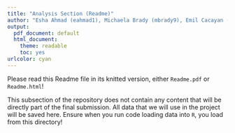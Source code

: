 ```yaml
---
title: "Analysis Section (Readme)"
author: "Esha Ahmad (eahmad1), Michaela Brady (mbrady9), Emil Cacayan (ecacayan)"
output:
  pdf_document: default
  html_document:
    theme: readable
    toc: yes
urlcolor: cyan
---
```


Please read this Readme file in its knitted version, either `Readme.pdf` or `Readme.html`!

This subsection of the repository does not contain any content that will be directly part of the final submission. All data that we will use in the project will be saved here. Ensure when you run code loading data into `R`, you load from this directory!